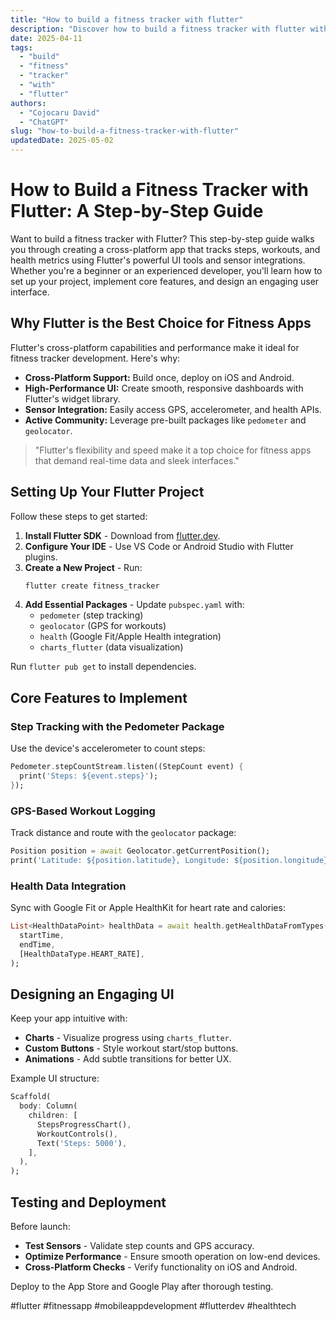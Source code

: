 ```yaml
---
title: "How to build a fitness tracker with flutter"
description: "Discover how to build a fitness tracker with flutter with this in-depth guide, providing actionable insights and practical tips to boost your knowledge and results."
date: 2025-04-11
tags:
  - "build"
  - "fitness"
  - "tracker"
  - "with"
  - "flutter"
authors:
  - "Cojocaru David"
  - "ChatGPT"
slug: "how-to-build-a-fitness-tracker-with-flutter"
updatedDate: 2025-05-02
---
```


# How to Build a Fitness Tracker with Flutter: A Step-by-Step Guide  

Want to build a fitness tracker with Flutter? This step-by-step guide walks you through creating a cross-platform app that tracks steps, workouts, and health metrics using Flutter's powerful UI tools and sensor integrations. Whether you're a beginner or an experienced developer, you'll learn how to set up your project, implement core features, and design an engaging user interface.  

## Why Flutter is the Best Choice for Fitness Apps  

Flutter's cross-platform capabilities and performance make it ideal for fitness tracker development. Here's why:  

- **Cross-Platform Support:** Build once, deploy on iOS and Android.  
- **High-Performance UI:** Create smooth, responsive dashboards with Flutter's widget library.  
- **Sensor Integration:** Easily access GPS, accelerometer, and health APIs.  
- **Active Community:** Leverage pre-built packages like `pedometer` and `geolocator`.  

> "Flutter's flexibility and speed make it a top choice for fitness apps that demand real-time data and sleek interfaces."  

## Setting Up Your Flutter Project  

Follow these steps to get started:  

1. **Install Flutter SDK** - Download from [flutter.dev](https://flutter.dev/).  
2. **Configure Your IDE** - Use VS Code or Android Studio with Flutter plugins.  
3. **Create a New Project** - Run:  
   ```bash  
   flutter create fitness_tracker  
   ```  
4. **Add Essential Packages** - Update `pubspec.yaml` with:  
   - `pedometer` (step tracking)  
   - `geolocator` (GPS for workouts)  
   - `health` (Google Fit/Apple Health integration)  
   - `charts_flutter` (data visualization)  

Run `flutter pub get` to install dependencies.  

## Core Features to Implement  

### Step Tracking with the Pedometer Package  

Use the device's accelerometer to count steps:  

```dart  
Pedometer.stepCountStream.listen((StepCount event) {  
  print('Steps: ${event.steps}');  
});  
```  

### GPS-Based Workout Logging  

Track distance and route with the `geolocator` package:  

```dart  
Position position = await Geolocator.getCurrentPosition();  
print('Latitude: ${position.latitude}, Longitude: ${position.longitude}');  
```  

### Health Data Integration  

Sync with Google Fit or Apple HealthKit for heart rate and calories:  

```dart  
List<HealthDataPoint> healthData = await health.getHealthDataFromTypes(  
  startTime,  
  endTime,  
  [HealthDataType.HEART_RATE],  
);  
```  

## Designing an Engaging UI  

Keep your app intuitive with:  

- **Charts** - Visualize progress using `charts_flutter`.  
- **Custom Buttons** - Style workout start/stop buttons.  
- **Animations** - Add subtle transitions for better UX.  

Example UI structure:  

```dart  
Scaffold(  
  body: Column(  
    children: [  
      StepsProgressChart(),  
      WorkoutControls(),  
      Text('Steps: 5000'),  
    ],  
  ),  
);  
```  

## Testing and Deployment  

Before launch:  

- **Test Sensors** - Validate step counts and GPS accuracy.  
- **Optimize Performance** - Ensure smooth operation on low-end devices.  
- **Cross-Platform Checks** - Verify functionality on iOS and Android.  

Deploy to the App Store and Google Play after thorough testing.  

#flutter #fitnessapp #mobileappdevelopment #flutterdev #healthtech